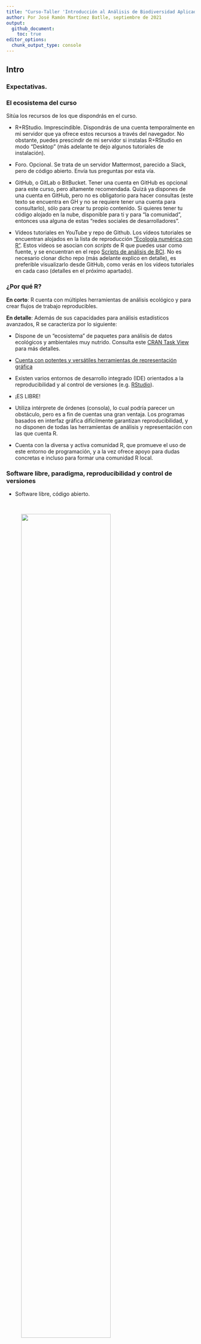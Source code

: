 ```yaml
---
title: "Curso-Taller 'Introducción al Análisis de Biodiversidad Aplicado con R' (202109)"
author: Por José Ramón Martínez Batlle, septiembre de 2021
output:
  github_document:
    toc: true
editor_options: 
  chunk_output_type: console
---
```


<!-- Este .md fue generado a partir del .Rmd homónimo. Edítese el .Rmd -->

## Intro

### Expectativas.


### El ecosistema del curso

Sitúa los recursos de los que dispondrás en el curso.

- R+RStudio. Imprescindible. Dispondrás de una cuenta temporalmente en mi servidor que ya ofrece estos recursos a través del navegador. No obstante, puedes prescindir de mi servidor si instalas R+RStudio en modo "Desktop" (más adelante te dejo algunos tutoriales de instalación).

- Foro. Opcional. Se trata de un servidor Mattermost, parecido a Slack, pero de código abierto. Envía tus preguntas por esta vía.

- GitHub, o GitLab o BitBucket. Tener una cuenta en GitHub es opcional para este curso, pero altamente recomendada. Quizá ya dispones de una cuenta en GitHub, pero no es obligatorio para hacer consultas (este texto se encuentra en GH y no se requiere tener una cuenta para consultarlo), sólo para crear tu propio contenido. Si quieres tener tu código alojado en la nube, disponible para ti y para "la comunidad", entonces usa alguna de estas "redes sociales de desarrolladores".

- Vídeos tutoriales en YouTube y repo de Github. Los vídeos tutoriales se encuentran alojados en la lista de reproducción ["Ecología numérica con R"](https://www.youtube.com/playlist?list=PLDcT2n8UzsCRDqjqSeqHI1wsiNOqpYmsJ). Estos vídeos se asocian con *scripts* de R que puedes usar como fuente, y se encuentran en el repo [Scripts de análisis de BCI](https://github.com/biogeografia-master/scripts-de-analisis-BCI). No es necesario clonar dicho repo (más adelante explico en detalle), es preferible visualizarlo desde GitHub, como verás en los vídeos tutoriales en cada caso (detalles en el próximo apartado). 

### ¿Por qué R?

**En corto**: R cuenta con múltiples herramientas de análisis ecológico y para crear flujos de trabajo reproducibles.

**En detalle**: Además de sus capacidades para análisis estadísticos avanzados, R se caracteriza por lo siguiente:

  - Dispone de un "ecosistema" de paquetes para análisis de datos ecológicos y ambientales muy nutrido. Consulta este [CRAN Task View](https://cran.r-project.org/web/views/Environmetrics.html) para más detalles.

  - [Cuenta con potentes y versátiles herramientas de representación gráfica](https://www.r-graph-gallery.com/)

  - Existen varios entornos de desarrollo integrado (IDE) orientados a la reproducibilidad y al control de versiones (e.g. [RStudio](https://rstudio.com/)).
  
  - ¡ES LIBRE\!
  
  - Utiliza intérprete de órdenes (consola), lo cual podría parecer un obstáculo, pero es a fin de cuentas una gran ventaja. Los programas basados en interfaz gráfica difícilmente garantizan reproducibilidad, y no disponen de todas las herramientas de análisis y representación con las que cuenta R.
  
  - Cuenta con la diversa y activa comunidad R, que promueve el uso de este entorno de programación, y a la vez ofrece apoyo para dudas concretas e incluso para formar una comunidad R local.

### Software libre, paradigma, reproducibilidad y control de versiones

- Software libre, código abierto.

&nbsp;

<figure>
<img src="img/os-apps-01.png" width="75%"/>
<figcaption>Varias aplicaciones de software de código abierto y/o libres</figcaption>
</figure>

&nbsp;

<figure>
<img src="img/os-apps-02.png" width="75%"/>
<figcaption>ODK</figcaption>
</figure>

&nbsp;

- Programación orientada a objetos.

- **Demo**. Un vistazo rápido a R y a la IDE RStudio (¿Qué es R?).

- Reproducibilidad (Markdown, cuadernos RMarkdown).

&nbsp;

<figure>
<img src="img/wickham-against-gui.png" width="75%"/>
<figcaption>Why program in R?</figcaption>
</figure>

&nbsp;

<figure>
<img src="img/share-code-repro-01.png" width="75%"/>
</figure>

<figure>
<img src="img/share-code-repro-02.png" width="75%"/>
<figcaption>Reproducibilidad y preproducibilidad</figcaption>
</figure>

&nbsp;

<figure>
<img src="img/share-code-repro-03.png" width="75%"/>
<figcaption>Tarjeta perforada</figcaption>
</figure>

&nbsp;

- **Demo**. Probemos un sencillo ejemplo para demostrar la utilidad de los cuadernos RMD de dos formas distintas:

  - Desde cero.
  
  - Usando un repo preexistente alojado en GitHub.

- Control de versiones (Git, GitHub).

&nbsp;

<figure>
<img src="img/version-control.jpg" width="75%"/>
<figcaption>Fuente: <a href="http://phdcomics.com/comics/archive_print.php?comicid=1531">http://phdcomics.com/comics/archive_print.php?comicid=1531</a></figcaption>
</figure>


&nbsp;

- ¿Para qué me sirve la cuenta de GitHub?

  - En mis clases en la UASD son imprescindibles, aunque en este curso es sólo "recomendada".
  
  - **Demo**: Iniciar sesión en GitHub > Buscar repo > Fork > Clone > [Identificarme] > Commit > Push > Ver cambios

### ¿Cómo instalar R y RStudio?

Dispondrás de una cuenta temporalmente en mi servidor RStudio, por lo que no necesitas instalar R+Rstudio en tu máquina mientras dure el curso. No obstante, si quieres instalar R+RStudio por tu cuenta, te vendrá bien para el futuro si planeas seguir usando este entorno de programación. La versión más reciente de R es la 4, pero versiones >3, como la 3.6, funcionan igualmente bien.

Te transcribo a continuación algunos punteros de vídeos-tutoriales recientes que explican cómo instalarlos a ambos. Lógicamente, la instalación es diferente según el sistema operativo, pero mi recomendación más importante es la siguiente: **sólo instala programas que procedan de fuentes confianza**. El repositorio oficial de R se llama [CRAN](https://cran.r-project.org/).

  - Linux, GNU/Linux o whatever. Lee en el CRAN, pero también [este vídeo](https://www.youtube.com/watch?v=RDUED5LHEfE) lo explica (no sé si sea el más didáctico, pero es reciente y completo). Puedo ofrecer soporte sobre cómo instalar en este sistema operativo (los puristas dicen que no es un sistema operativo).
  
  - Windows. En el CRAN encontrarás la instalación, y [este vídeo](https://www.youtube.com/watch?v=h2IPWVXaUuU) me pareció completo. No puedo ofrecer soporte sobre cómo instalar R en este sistema operativo, aunque quizá puedo aportar ideas generales.
  
  - macOS. No puedo sugerir nada aquí, así que mejor buscar opciones por tu propia cuenta. En todo caso, la [página del CRAN](https://cran.r-project.org/bin/macosx/) sobre cómo instalar en macOS luce detallada
  
  - Si tienes experiencia en contenedores, prueba con Docker. Esta opción tiene múltiples ventajas, como por ejemplo: 1) No tienes que pelearte con el infierno de las dependencias; 2) Normalmente, las imágenes de Docker de R incorporan de serie varios paquetes muy populares; 3) Dispondrás de RStudio Server y, dependiendo de la imagen que descargues, del servidor Shiny.


### La obtención de certificado, en cuatro pasos

1. Elige una familia de plantas de entre éstas: Annonaceae, Apocynaceae, Arecaceae, Burseraceae, Chrysobalanaceae, Clusiaceae, Euphorbiaceae, Fabaceae-caesalpinioideae, Fabaceae-mimosoideae, Fabaceae-papilionoideae, Lauraceae, Malvaceae, Melastomataceae, Meliaceae, Moraceae, Myrsinaceae, Myrtaceae, Piperaceae, Rubiaceae, Rutaceae, Salicaceae, Sapindaceae, Sapotaceae, Urticaceae. Asimismo Elige al menos uno de estos análisis : análisis de agrupamiento (*cluster analysis*), análisis de ordenación, análisis de diversidad. Informa al profesor (por foro o correo) para evitar de tu elección y espera aprobación.

2. Aplícale, mediante script, el análisis elegido a la familia elegida. Guarda el script, es un entregable. Nota: tu script lo ejecutaré, así que debe ser reproducible.

3. Escribe un resumen de 250 palabras (máximo recomendado), que resuma lo siguiente: qué responde tu análisis, cómo lo hiciste, qué obtuviste y qué perspectivas abre. Usa el formato que prefieras: RMarkdown, Markdown, TeX, o usa los procesadores de texto tradicionales LibreOffice Writer, Microsoft Word. Me interesa el contenido, no el formato. No es necesario añadir figuras ni tablas al resumen, porque las veré al reproducir tu script.

4. Envía el script reproducible y el texto a mi dirección de correo, o por el foro.

## Análisis de biodiversidad

### La parcela permanente de 50-ha de árboles de Barro Colorado Island (BCI).

Para obtener resultados empíricos consistentes, se necesitan datos de comunidad y ambientales de calidad. El [conjunto de datos de BCI](http://ctfs.si.edu/webatlas/datasets/bci) es idóneo en este sentido, puesto que dispone de múltiples variables ambientales e información de la comunidad basada en repetidos censos desde la década de los 80 del siglo XX (Condit, 1998; Hubbel et al., 1999; Hubbel et al., 2005). Los datos están bien documentados y contienen todas las variables necesarias para cualquier análisis de ecología numérica.

Puedes consultar más en estos vídeos.

- **Tarea**. [Vídeo (versión en español): Un vistazo a la ciencia y los cientificos que trabajan en la isla de Barro Colorado](https://www.youtube.com/watch?v=bN54RGtxFeM)

- [Vídeo sugerido (versión original en inglés): Barro Colorado Island: BCI - Official Video - Smithsonian Tropical Research Institute in Panama](https://www.youtube.com/watch?v=tRGG-XmNMhk)

- [Vídeo sugerido: Datos censales parcela permanente 50 ha árboles BCI, explicado por el tali](https://www.youtube.com/watch?v=Hm6yO_V6NUY&list=PLDcT2n8UzsCRDqjqSeqHI1wsiNOqpYmsJ&index=1)

### Una rápida intro a R

-  **Demo + tarea**. Objetos en R. Creé [este tutorial](https://geofis.shinyapps.io/tutorial1/) hace ya algún tiempo, pero pienso que sigue siendo útil. **Demo** en vivo.

### Análisis exploratorio de datos (AED). ¿Por qué? Matrices de comunidad y ambiental.

<figure>
<img src="img/eda-importance.png" width="75%"/>
<figcaption>The Datasaurus Dozen. Aunque diferentes en apariencia, cada conjunto de datos tiene el mismo resumen estadístico (media, desviación estándar y correlación de Pearson) a dos posiciones decimales. Fuente: <a href="https://www.autodesk.com/research/publications/same-stats-different-graphs">https://www.autodesk.com/research/publications/same-stats-different-graphs</a></figcaption>
</figure>

&nbsp;

- **Demo + tarea**. [Vídeo: Análisis exploratorio de datos, parte 1. Objetos en R, insertar en documento RMarkdown. Recomendado hasta el minuto 23:30](https://www.youtube.com/watch?v=vRWoqzJrnk4&list=PLDcT2n8UzsCRDqjqSeqHI1wsiNOqpYmsJ&index=4)

  > En el vídeo tutorial, así como en los siguientes, verás que me refiero a scripts que disponen de dos versiones cada uno: una versión Markdown (archivo `.md`) y una versión R (archivo `.R`). Para reproducir análisis Utiliza la versión *Raw*" del archivo`.R`, porque desde ésta podrás copiar código y pegarlo en R sin problemas. La otra versión, la `.md`, te sirve para ver el resultado "tejido" que obtendrías al ejecutar cada script.

- [Vídeo sugerido: Análisis exploratorio de datos, parte 2. Tutorial de tidyverse. T1:48:09](https://www.youtube.com/watch?v=YiUmteAbLt8&list=PLDcT2n8UzsCRDqjqSeqHI1wsiNOqpYmsJ&index=5)

  > Complementar con [este ejemplo](pipa-no-pipa.md) sobre el uso de la pipa `%>%` en R.

- **Demo + tarea**. [Vídeo: Análisis exploratorio de datos, parte 3. Mapas de riqueza y abundancia. T35:31](https://www.youtube.com/watch?v=okMDGdgQ1EM&list=PLDcT2n8UzsCRDqjqSeqHI1wsiNOqpYmsJ&index=6)

- [Vídeo sugerido: Análisis exploratorio de datos, parte 4. Mapas de variables ambientales. T27:37](https://www.youtube.com/watch?v=qe7qD03n0jI&list=PLDcT2n8UzsCRDqjqSeqHI1wsiNOqpYmsJ&index=7)

- **Demo + tarea**. [Vídeo: Análisis exploratorio de datos, parte 5. Paneles de correlación. T40:39](https://www.youtube.com/watch?v=xfKGOWNyJVc&list=PLDcT2n8UzsCRDqjqSeqHI1wsiNOqpYmsJ&index=8)

- [Vídeo sugerido: Análisis exploratorio de datos, parte 6. Mapas de variables ambientales por lotes. T15:33](https://www.youtube.com/watch?v=SNYhP5mqlTQ&list=PLDcT2n8UzsCRDqjqSeqHI1wsiNOqpYmsJ&index=9)


### Medidas de asociación: distancia.

- **Demo + tarea**. [Vídeo: Medición de asociación, parte 1. Teoría sobre los modos Q y R, Orlóci. T29:12](https://www.youtube.com/watch?v=yQ10lp0-nHc&list=PLDcT2n8UzsCRDqjqSeqHI1wsiNOqpYmsJ&index=10)


- [Vídeo sugerido: Medición de asociación, parte 2. Modo Q aplicado. T36:11](https://www.youtube.com/watch?v=M3GfFzkJFys&list=PLDcT2n8UzsCRDqjqSeqHI1wsiNOqpYmsJ&index=11)

- [Vídeo sugerido: Medición de asociación, parte 3. Modo R aplicado. T28:16](https://www.youtube.com/watch?v=mef9NIjXBWY&list=PLDcT2n8UzsCRDqjqSeqHI1wsiNOqpYmsJ&index=12)


### Análisis de agrupamiento (cluster analysis).

- [Vídeo sugerido: Análisis de agrupamiento (cluster analysis), parte 1. Agrupamiento jerárquico. T38:14](https://www.youtube.com/watch?v=AW5L-uZlEvk&list=PLDcT2n8UzsCRDqjqSeqHI1wsiNOqpYmsJ&index=13)
      
- **Demo + tarea**. [Vídeo: Análisis de agrupamiento (cluster analysis), parte 2. Interpretación/comparación de resultados. T1:11:54](https://www.youtube.com/watch?v=y1ZZh9ajT_U&list=PLDcT2n8UzsCRDqjqSeqHI1wsiNOqpYmsJ&index=14)
      
- [Vídeo sugerido: Análisis de agrupamiento, parte 3. Grupos (clústers), variables ambientales y mapas. T33:49](https://www.youtube.com/watch?v=ZrXpgDAaDo8&list=PLDcT2n8UzsCRDqjqSeqHI1wsiNOqpYmsJ&index=15)
      
- **Demo + tarea**. [Vídeo: Análisis de agrupamiento, parte 4. Asociación de especies con hábitats. T55:05](https://www.youtube.com/watch?v=JK7hq71onKs&list=PLDcT2n8UzsCRDqjqSeqHI1wsiNOqpYmsJ&index=16)

### Análisis de ordenación.

- **Demo + tarea**. [Vídeo: Técnicas de ordenación, parte 1. Ordenación no restringida o 'simple'. T2:08:05](https://www.youtube.com/watch?v=xLFz4WRgoDE&list=PLDcT2n8UzsCRDqjqSeqHI1wsiNOqpYmsJ&index=17)

- [Vídeo sugerido: Técnicas de ordenación, parte 2. Ordenación restringida o 'canónica'. T1:11:44]()

### Análisis de diversidad.

- **Demo + tarea**. [Vídeo: Análisis de diversidad, parte 1. Diversidad alpha. T1:45:15](https://www.youtube.com/watch?v=QVfVH2bVJbM&list=PLDcT2n8UzsCRDqjqSeqHI1wsiNOqpYmsJ&index=19)

- [Vídeo sugerido: Análisis de diversidad, parte 2. Diversidad beta. T23:29](https://www.youtube.com/watch?v=rJ67sF0hYuE&list=PLDcT2n8UzsCRDqjqSeqHI1wsiNOqpYmsJ&index=20)

### Hacia dónde va el análisis de biodiversidad.



### Referencias

1. Repo de *scripts*, que dispone de un DOI, el cual puedes usar para referirlo:  [![DOI](https://zenodo.org/badge/303678546.svg)](https://zenodo.org/badge/latestdoi/303678546), o puedes usar esta [entrada BibTeX](https://github.com/biogeografia-master/scripts-de-analisis-BCI#entrada-bibtex)

2. Manual de referencia (en inglés), para dudas específicas: Borcard, D., Gillet, F., & Legendre, P. (2018). **Numerical ecology with R**. Springer.